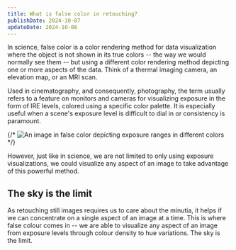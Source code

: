 ```yaml
---
title: What is false color in retouching?
publishDate: 2024-10-07
updateDate: 2024-10-08
---
```


In science, false color is a color rendering method for data visualization where the object is not shown in its true colors -- the way we would normally see them -- but using a different color rendering method depicting one or more aspects of the data. Think of a thermal imaging camera, an elevation map, or an MRI scan.

Used in cinematography, and consequently, photography, the term usually refers to a feature on monitors and cameras for visualizing exposure in the form of IRE levels, colored using a specific color palette. It is especially useful when a scene's exposure level is difficult to dial in or consistency is paramount.

<BeforeAfter
    beforeSrc="/images/false-color-image_before.jpg"
    afterSrc="/images/false-color-image_after.jpg"
/>

{/* ![An image in false color depicting exposure ranges in different colors](/images/false-color-image.jpg) */}

However, just like in science, we are not limited to only using exposure visualizations, we could visualize any aspect of an image to take advantage of this powerful method.

## The sky is the limit
As retouching still images requires us to care about the minutia, it helps if we can concentrate on a single aspect of an image at a time. This is where false colour comes in -- we are able to visualize any aspect of an image from exposure levels through colour density to hue variations. The sky is the limit.
